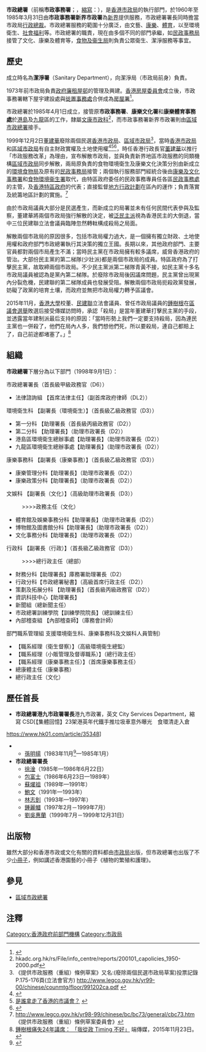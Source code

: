 {{NOT|澳門特別行政區政府市政署}}
{{香港政府部門基礎資訊
|中文部門名稱 = 市政總署
|英文部門名稱 = Urban Services Department
|部門標誌 = HKUrbanCouncil.svg
|首長職銜 = 市政總署署長
|首長姓名 = 廢除
|副首長職銜 = 市政總署副署長
|副首長姓名 = 廢除
|成立年份 = 1985年4月1日
|解散年份 = 1999年12月31日
|所屬部門 = [[市政局_(香港)|市政局]]<br/>[[布政司署|布政司署]]文康市政科<br/>（1985年4月1日－1989年）
|總部 = [[金鐘道政府合署|金鐘道政府合署]]
|網頁 = {{url|http://www.usd.gov.hk/index.html}}
}}
'''市政總署'''（前稱'''市政事務署'''；{{lang-en|Urban Services Department}}，[[縮寫|縮寫]]：{{lang|en|USD}}），是[[香港|香港]][[市政局_(香港)|市政局]]的執行部門，於1960年至1985年3月31日由'''市政事務署新界市政署'''為[[新界|新界]]提供服務，市政總署署長同時擔當市政局[[行政總裁|行政總裁]]。市政總署服務的範圍十分廣泛，由文藝、[[康樂|康樂]]、[[体育运动|體育]]，以至環境衛生、[[社會福利|社會福利]]等。市政總署的職責，現在由多個不同的部門承繼，如[[民政事務局|民政事務局]]接管了文化、康樂及體育等，[[食物及衞生局|食物及衞生局]]則負責公眾衛生、潔淨服務等事宜。

==歷史==
成立時名為'''潔淨署'''（Sanitary Department），向潔淨局（市政局前身）負責。

1973年前市政局負責[[政府廉租屋邨|政府廉租屋邨]]的管理及興建。[[香港房屋委員會|香港房屋委員會]]成立後，市政事務署轄下屋宇建設處與[[徙置事務處|徙置事務處]]合併成為[[房屋署|房屋署]]<ref>{{cite web |url=http://www.lcsd.gov.hk/b5/ppr_release_det.php?pd=20040601&ps=02 |title=存档副本 |accessdate=2008-11-06 |deadurl=yes |archiveurl=https://web.archive.org/web/20041209014052/http://www.lcsd.gov.hk/b5/ppr_release_det.php?pd=20040601&ps=02 |archivedate=2004-12-09 }}</ref>。

市政總署於1985年4月1日成立，接管原'''市政事務署'''、'''康樂文化署'''和'''康樂體育事務處'''於[[港島|港島]]及[[九龍|九龍]]區的工作，隸屬[[文康市政科|文康市政科]]<ref>hkadc.org.hk/rs/File/info_centre/reports/200101_capolicies_1950-2000.pdf</ref>，而市政事務署新界市政署則由[[區域市政總署|區域市政總署]]接手。

1999年12月2日[[董建華|董建華]]廢除兩個民選[[香港市政局|香港市政局]]、[[區域市政局|區域市政局]]<ref>《提供市政服務（重組）條例草案》又名:(廢除兩個民選市政局草案)投票記錄 P.175-176頁(立法會官方) http://www.legco.gov.hk/yr99-00/chinese/counmtg/floor/991202ca.pdf {{Wayback|url=http://www.legco.gov.hk/yr99-00/chinese/counmtg/floor/991202ca.pdf |date=20200519182618 }}</ref>，當時[[香港市政局|香港市政局]]和[[區域市政局|區域市政局]]有自主財政實權及土地使用權<ref>{{Cite web |url=https://books.google.com.hk/books?id=nV30CwAAQBAJ&pg=PA74&lpg=PA74&dq=1995%E5%B9%B4%E9%A6%99%E6%B8%AF%E5%B8%82%E6%94%BF%E5%B1%80%E5%92%8C%E5%8D%80%E5%9F%9F%E5%B8%82%E6%94%BF%E5%B1%80,%E5%8D%80%E8%AD%B0%E6%9C%83%E5%B7%B2%E7%B6%93%E5%BB%A2%E9%99%A4%E5%85%A8%E9%83%A8%E5%A7%94%E4%BB%BB%E8%AD%B0%E5%93%A1&source=bl&ots=9T-ynOiZ5H&sig=tdWvagFF1K6-JE64FXmnO869jqE&hl=zh-TW&sa=X&ved=0ahUKEwir46-XhNXbAhVD6bwKHRgTAd44ChDoAQglMAA#v=onepage&q=1995%E5%B9%B4%E9%A6%99%E6%B8%AF%E5%B8%82%E6%94%BF%E5%B1%80%E5%92%8C%E5%8D%80%E5%9F%9F%E5%B8%82%E6%94%BF%E5%B1%80%2C%E5%8D%80%E8%AD%B0%E6%9C%83%E5%B7%B2%E7%B6%93%E5%BB%A2%E9%99%A4%E5%85%A8%E9%83%A8%E5%A7%94%E4%BB%BB%E8%AD%B0%E5%93%A1&f=false |title=城邦舊事: 十二本書看香港本土史 (修訂版) - 第 74 頁  |access-date=2020-04-29 |archive-date=2019-05-12 |archive-url=https://web.archive.org/web/20190512204505/https://books.google.com.hk/books?id=nV30CwAAQBAJ&pg=PA74&lpg=PA74&dq=1995%E5%B9%B4%E9%A6%99%E6%B8%AF%E5%B8%82%E6%94%BF%E5%B1%80%E5%92%8C%E5%8D%80%E5%9F%9F%E5%B8%82%E6%94%BF%E5%B1%80,%E5%8D%80%E8%AD%B0%E6%9C%83%E5%B7%B2%E7%B6%93%E5%BB%A2%E9%99%A4%E5%85%A8%E9%83%A8%E5%A7%94%E4%BB%BB%E8%AD%B0%E5%93%A1&source=bl&ots=9T-ynOiZ5H&sig=tdWvagFF1K6-JE64FXmnO869jqE&hl=zh-TW&sa=X&ved=0ahUKEwir46-XhNXbAhVD6bwKHRgTAd44ChDoAQglMAA#v=onepage&q=1995%E5%B9%B4%E9%A6%99%E6%B8%AF%E5%B8%82%E6%94%BF%E5%B1%80%E5%92%8C%E5%8D%80%E5%9F%9F%E5%B8%82%E6%94%BF%E5%B1%80%2C%E5%8D%80%E8%AD%B0%E6%9C%83%E5%B7%B2%E7%B6%93%E5%BB%A2%E9%99%A4%E5%85%A8%E9%83%A8%E5%A7%94%E4%BB%BB%E8%AD%B0%E5%93%A1&f=false |dead-url=no }}</ref><ref></sub>[https://www.pentoy.hk/%E5%BA%AB%E6%96%AF%E5%85%8B%EF%BC%9A%E6%98%AF%E8%AA%B0%E6%8B%BF%E8%B5%B0%E4%BA%86%E9%A6%99%E6%B8%AF%E7%9A%84%E5%B8%82%E8%AD%B0%E6%9C%83%EF%BC%9F/ 是誰拿走了香港的市議會？] {{Wayback|url=https://www.pentoy.hk/%E5%BA%AB%E6%96%AF%E5%85%8B%EF%BC%9A%E6%98%AF%E8%AA%B0%E6%8B%BF%E8%B5%B0%E4%BA%86%E9%A6%99%E6%B8%AF%E7%9A%84%E5%B8%82%E8%AD%B0%E6%9C%83%EF%BC%9F/ |date=20180615083513 }}</ref><ref>{{Cite web |url=http://www.legco.gov.hk/yr98-99/chinese/bc/bc73/papers/cbc73ppr.htm |title=提供市政服務（重組）條例草案委員會(文件) |access-date=2020-04-29 |archive-date=2019-05-14 |archive-url=https://web.archive.org/web/20190514225231/https://www.legco.gov.hk/yr98-99/chinese/bc/bc73/papers/cbc73ppr.htm |dead-url=no }}</ref>，時任香港行政長官[[董建華|董建華]]以推行「市政服務改革」為理由，宣布解散市政局，並與負責新界地區市政服務的同類機構[[區域市政局|區域市政局]]同步解散，兩局原負責的食物環境衛生及康樂文化決策分別由新成立的[[環境食物局|環境食物局]]及原有的[[民政事務局|民政事務局]]接管；兩個執行服務部門經統合後由[[康樂及文化事務署|康樂及文化事務署]]和[[食物環境衞生署|食物環境衞生署]]取代，由特區政府委任的民政事務專員任各區[[民政事務處|民政事務處]]的主管，及[[香港特區政府|香港特區政府]]的代表；直接監督[[地方行政計劃|地方行政計劃]]在區內的運作；負責落實及統籌地區計劃的實施。<ref>http://www.legco.gov.hk/yr98-99/chinese/bc/bc73/general/cbc73.htm {{Wayback|url=http://www.legco.gov.hk/yr98-99/chinese/bc/bc73/general/cbc73.htm |date=20140607003602 }} 《提供市政服務（重組）條例草案委員會》</ref>

由於市政局議員大部分是民選產生，而新成立的局署並未有任何民間代表參與及監察，董建華將兩個市政局強行解散的決定，被[[泛民主派|泛民主派]]視為香港民主的大倒退，當中三位民建聯立法會議員臨陣忽然轉軚構成殺局之局面。

解散兩個市政局的原因很多，包括市政局權力過大，是一個擁有獨立財政、土地使用權和政府部門市政總署執行其決策的獨立王國。長期以來，其他政府部門、主要官員都對兩個市局產生不滿；當時民主黨在市政局擁有較多議席，威脅香港政府的管治。大部份民主黨的第二梯隊(少壯派)都是兩個市政局的成員。特區政府為了打擊民主黨，故取締兩個市政局。不少民主黨派第二梯隊青黃不接，如民主黨十多名市政局議員被認為是黨內第二梯隊。於廢除市政局後因議席問題，民主黨曾出現黨內分裂危機，民建聯的第二梯隊成員也發展受阻。解散兩個市政局扼殺政黨發展，妨礙了政黨的培育土壤，而政府並無把市政局權力轉予區議會。

2015年11月，[[香港大學|香港大學]]校董、[[民建聯|民建聯]]立法會議員、曾任市政局議員的[[鍾樹根|鍾樹根]]在[[2015年香港區議會選舉|區議會選舉]]敗選后接受傳媒訪問時，承認「殺局」是當年董建華打擊民主黨的手段，並透露當年建制派最后支持的原因：「當時形勢上我們一定要支持殺局，因為連民主黨也一併殺了，他們在局內人多，我們想他們死，所以要殺局，連自己都賠上了，自己前途都堵塞了。」<ref>[https://theinitium.com/article/20151123-hongkong-chrischung/ 鍾樹根痛失24年議席： 「我從政 Timing 不好」] {{Wayback|url=https://theinitium.com/article/20151123-hongkong-chrischung/ |date=20151124073229 }} 端傳媒，2015年11月23日。</ref>

==組織==
'''市政總署'''下層分為以下部門（1998年9月1日）：

市政總署署長（首長級甲級政務官（D6））
* 法律諮詢組 【首席法律主任】（副首席政府律師（DL2））

環境衛生科 【副署長（環境衛生）】（首長級乙級政務官（D3））
* 第一分科 【助理署長（首長級丙級政務官（D2））
* 第二分科 【助理署長】（助理市政署長（D2））
* 港島區環境衛生總辦事處【助理署長】（助理市政署長（D2））
* 九龍區環境衛生總辦事處【助理署長】（助理市政署長（D2））

康樂事務科 【副署長（康樂事務）】（首長級乙級政務官（D3））
* 康樂管理分科【助理署長】（助理市政署長（D2））
* 康樂政策分科【助理署長】（助理市政署長（D2））

文娛科 【副署長（文化）】（高級助理市政署長（D3））
:>>>>政務主任（文化）
* 體育館及娛樂事務分科【助理署長】（助理市政署長（D2））
* 博物館及圖書館分科【助理署長】（助理市政署長（D2））
* 文化事務分科【助理署長】（助理市政署長（D2））

行政科 【副署長（行政）】（首長級乙級政務官（D3））
:>>>>總行政主任（總部）
* 財務分科【助理署長】庫務署助理署長（D2）
* 行政分科【市政總署秘書】（高級首席行政主任（D2））
* 策劃及拓展分科 【助理署長】（首長級丙級政務官（D2））
* 資訊科技中心【助理署長】
* 新聞組（總新聞主任）
* 市政總署訓練學院【訓練學院院長】（總訓練主任）
* 內部稽查組 【內部稽查師】（庫務會計師）

部門職系管理組 支援環境衛生科、康樂事務科及文娛科人員管制）
* 【職系經理（衛生督察）】（高級環境衛生總監）
* 【職系經理（小販管理及督導職系）】（總行政主任）
* 【職系經理（康樂事務主任）】（首席康樂事務主任）
* 總康體主任（康樂事務）
* 總行政主任（文化）

==歷任首長==
*'''市政總署港九市政署署長'''<ref>港九市政署，英文 City Services Department，縮寫 CSD[【集體回憶】23架港英年代鐵手推垃圾車意外曝光　食環清走入倉
https://www.hk01.com/article/35348]</ref>
**[[孫明揚|孫明揚]]（1983年11月<ref>{{Cite web |url=https://www.famplan.org.hk/sexedu/ACSE2010/chinese/guest.htm |title=存档副本 |access-date=2016-06-18 |archive-date=2017-03-05 |archive-url=https://web.archive.org/web/20170305084136/https://www.famplan.org.hk/sexedu/ACSE2010/chinese/guest.htm |dead-url=yes }}</ref>—1985年1月）
*'''市政總署署長'''
**[[徐淦|徐淦]]（1985年—1986年6月22日）
**[[包富士|包富士]]（1986年6月23日—1989年）
**[[蘇燿祖|蘇燿祖]]（1989年—1991年）
**[[鮑文|鮑文]]（1991年—1993年）
**[[林志釗|林志釗]]（1993年—1997年）
**[[鍾麗幗|鍾麗幗]]（1997年2月－1999年7月）
**[[劉吳惠蘭|劉吳惠蘭]]（1999年7月－1999年12月31日）

==出版物==
雖然大部分和香港市政或文化有關的資料都由[[市政局|市政局]]出版，但市政總署也出版了不少[[小冊子|小冊子]]，例如講述香港園藝的小冊子《植物的繁殖和護理》。

==參見==
*[[區域市政總署|區域市政總署]]

==注釋==
{{reflist|30em}}

[[Category:香港政府前部門機構|Category:香港政府前部門機構]]
[[Category:市政局|Category:市政局]]